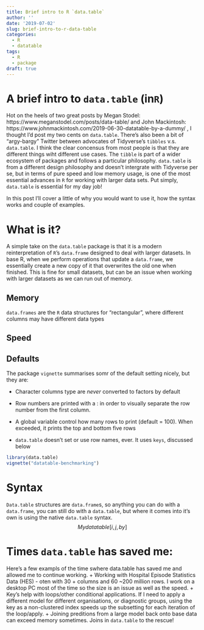 ```yaml
---
title: Brief intro to R `data.table`
author: ''
date: '2019-07-02'
slug: brief-intro-to-r-data-table
categories:
  - R
  - datatable
tags:
  - R
  - package
draft: true
---
```


# A brief intro to `data.table` (in`R`)

Hot on the heels of two great posts by Megan Stodel: https://www.meganstodel.com/posts/data-table/ and John Mackintosh: https://www.johnmackintosh.com/2019-06-30-datatable-by-a-dummy/ , I thought I'd post my two cents on `data.table`.  There's also been a bit of "argy-bargy" Twitter between advocates of Tidyverse's `tibbles` v.s. `data.table`.  I think the clear concensus from most people is that they are different things wiht different use cases. The `tibble` is part of a wider ecosystem of packages and follows a particular philosophy. `data.table` is from a different design philosophy and doesn't intergrate with Tidyverse per se, but in terms of pure speed and low memory usage, is one of the most essential advances in `R` for working with larger data sets.  Put simply, `data.table` is essential for my day job!

In this post I'll cover a little of why you would want to use it, how the syntax works and couple of examples.

# What is it?

A simple take on the `data.table` package is that it is a modern reinterpretation of `R`'s `data.frame` designed to deal with larger datasets.  In base R, when we perform operations that update a `data.frame`, we essentially create a new copy of it that overwrites the old one when finished.  This is fine for small datasets, but can be an issue when working with larger datasets as we can run out of memory.

## Memory
`data.frames` are the `R` data structures for "rectangular", where different columns may have different data types 

## Speed 

## Defaults

The package `vignette` summarises somr of the default setting nicely, but they are:

+ Character columns type are _never_ converted to factors by default

+ Row numbers are printed with a : in order to visually separate the row number from the first column.

+ A global variable control how many rows to print (default = 100).  When exceeded, it prints the top and bottom five rows

+ `data.table` doesn’t set or use row names, ever. It uses `keys`, discussed below



```r
library(data.table)
vignette("datatable-benchmarking")
```

# Syntax
`Data.table` structures are `data.frame`s, so anything you can do with a `data.frame`, you can still do with a `data.table`, but where it comes into it's own is using the native `data.table` syntax.
$$ Mydatatable[i, j, by]$$

# Times `data.table` has saved me:

Here's a few exampls of the time swhere data.table has saved me and allowed me to continue working.
+ Working with Hospital Episode Statistics Data (HES) - oten with 30 + columns and 60 ~200 million rows. I work on a desktop PC most of the time so the size is an issue as well as the speed.
+ Key's help with loops/other conditional applications.  If I need to apply a different model for different organisations, or diagnostic groups, using the key as a non-clustered index speeds up the subsetting for each iteration of the loop/apply.
+ Joining preditions from a large model back onto base data can exceed memory sometimes.  Joins in `data.table` to the rescue!